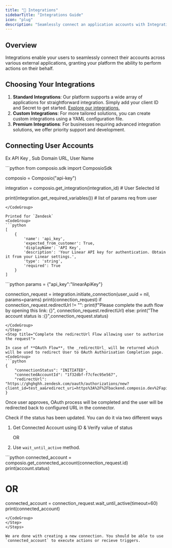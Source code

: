 ```yaml
---
title: "🔗 Integrations"
sidebarTitle: "Integrations Guide"
icon: "plug"
description: "Seamlessly connect an application accounts with Integrations 🌐"
---
```


## **Overview**

Integrations enable your users to seamlessly connect their accounts across various external applications, granting your platform the ability to perform actions on their behalf.

## **Choosing Your Integrations**

1. **Standard Integrations**: Our platform supports a wide array of applications for straightforward integration. Simply add your client ID and Secret to get started. [Explore our integrations.](https://www.notion.so/Introduction-27b3883644704d55812a8da65b405f32?pvs=21)
2. **Custom Integrations**: For more tailored solutions, you can create custom integrations using a YAML configuration file.
3. **Premium Integrations**: For businesses requiring advanced integration solutions, we offer priority support and development.

## **Connecting User Accounts**

<Steps>
<Step title="Gather Integration Parameters">

Ex API Key , Sub Domain URL, User Name

<CodeGroup>
```python
from composio.sdk import ComposioSdk

composio = Composio("api-key")

integration = composio.get_integration(integration_id) # User Selected Id

print(integration.get_required_variables()) # list of params req from user

````
</CodeGroup>

Printed for `Zendesk`
<CodeGroup>
```python
[
    {
        'name': 'api_key',
        'expected_from_customer': True,
        'displayName': 'API Key',
        'description': 'Your Linear API key for authentication. Obtain it from your Linear settings.',
        'type': 'string',
        'required': True
    }
]
````

</CodeGroup>
</Step>

<Step title="Initiate a Connection Request by using collecting params via user">

<CodeGroup>
```python
params = {"api_key":"linearApiKey"}

connection_request = integration.initiate_connection(user_uuid = nil, params=params)
print(connection_request)
if connection_request.redirectUrl != "":
print(f"Please complete the auth flow by opening this link: {}", connection_request.redirectUrl)
else:
print("The account status is :{}",connection_request.status)

````
</CodeGroup>
</Step>
<Step title="Complete the redirectUrl Flow allowing user to authorise the request">

In case of **OAuth Flow**, the _redirectUrl_ will be returned which will be used to redirect User to OAuth Authorisation Completion page.
<CodeGroup>
```python
{
    "connectionStatus": "INITIATED",
    "connectedAccountId": "1f32dbf-f7cfec95e567",
    "redirectUrl": "https://ghghghh.zendesk.com/oauth/authorizations/new?client_id=test_aa&redirect_uri=https%3A%2F%2Fbackend.composio.dev%2Fapi%2Fv1%2Fauth"
}
````

</CodeGroup>
Once user approves, OAuth process will be completed and the user will be redirected back to configured URL in the connector.

</Step>
<Step title="Get Status of Connection Request">

Check if the status has been updated. You can do it via two different ways

1. Get Connected Account using ID & Verify value of status

   OR

2. Use `wait_until_active` method.

<CodeGroup>
```python
connected_account = composio.get_connected_account(connection_request.id)
print(account.status)

# OR

connected_account = connection_request.wait_until_active(timeout=60)
print(connected_account)

```
</CodeGroup>
</Step>
</Steps>

We are done with creating a new connection. You should be able to use `connected_account` to execute actions or recieve triggers.
```
